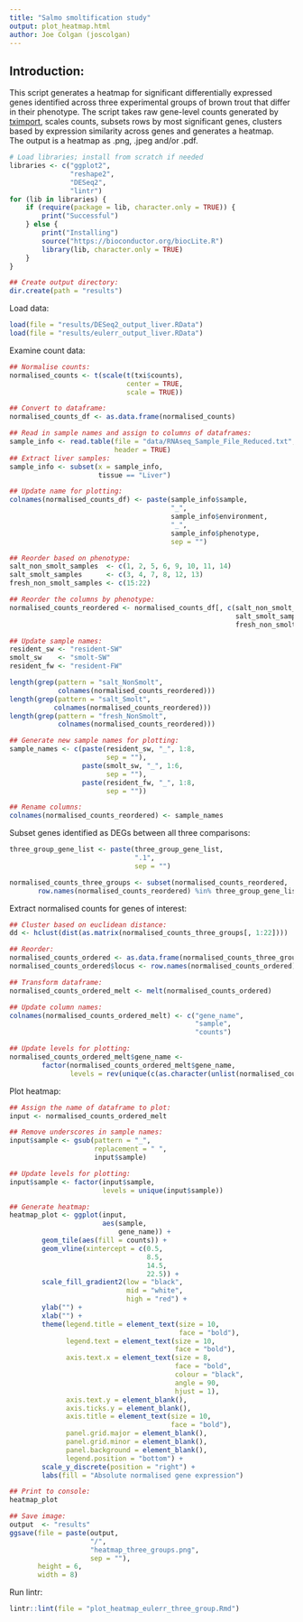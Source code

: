 ```yaml
--- 
title: "Salmo smoltification study"
output: plot_heatmap.html
author: Joe Colgan (joscolgan)
---
```


## Introduction:  
This script generates a heatmap for significant differentially expressed genes identified across three experimental groups of brown trout that differ in their phenotype.
The script takes raw gene-level counts generated by [tximport](https://bioconductor.org/packages/release/bioc/html/tximport.html), scales counts, subsets rows by most significant genes, clusters based by expression similarity across genes and generates a heatmap.  
The output is a heatmap as .png, .jpeg and/or .pdf.

```r
# Load libraries; install from scratch if needed
libraries <- c("ggplot2",
               "reshape2",
               "DESeq2",
               "lintr")
for (lib in libraries) {
    if (require(package = lib, character.only = TRUE)) {
        print("Successful")
    } else {
        print("Installing")
        source("https://bioconductor.org/biocLite.R")
        library(lib, character.only = TRUE)
    }
}

## Create output directory:
dir.create(path = "results")
```

Load data:

```r
load(file = "results/DESeq2_output_liver.RData")
load(file = "results/eulerr_output_liver.RData")
```

Examine count data:

```r
## Normalise counts:
normalised_counts <- t(scale(t(txi$counts),
                             center = TRUE,
                             scale = TRUE))

## Convert to dataframe:
normalised_counts_df <- as.data.frame(normalised_counts)

## Read in sample names and assign to columns of dataframes:
sample_info <- read.table(file = "data/RNAseq_Sample_File_Reduced.txt",
                          header = TRUE)
## Extract liver samples:
sample_info <- subset(x = sample_info,
                      tissue == "Liver")

## Update name for plotting:
colnames(normalised_counts_df) <- paste(sample_info$sample,
                                        "_",
                                        sample_info$environment,
                                        "_",
                                        sample_info$phenotype,
                                        sep = "")

## Reorder based on phenotype:
salt_non_smolt_samples  <- c(1, 2, 5, 6, 9, 10, 11, 14)
salt_smolt_samples      <- c(3, 4, 7, 8, 12, 13)
fresh_non_smolt_samples <- c(15:22)

## Reorder the columns by phenotype:
normalised_counts_reordered <- normalised_counts_df[, c(salt_non_smolt_samples,
                                                        salt_smolt_samples,
                                                        fresh_non_smolt_samples)]

## Update sample names:
resident_sw <- "resident-SW"
smolt_sw    <- "smolt-SW"
resident_fw <- "resident-FW"

length(grep(pattern = "salt_NonSmolt",
            colnames(normalised_counts_reordered)))
length(grep(pattern = "salt_Smolt",
           colnames(normalised_counts_reordered)))
length(grep(pattern = "fresh_NonSmolt",
            colnames(normalised_counts_reordered)))

## Generate new sample names for plotting:
sample_names <- c(paste(resident_sw, "_", 1:8,
                        sep = ""),
                  paste(smolt_sw, "_", 1:6,
                        sep = ""),
                  paste(resident_fw, "_", 1:8,
                        sep = ""))

## Rename columns:
colnames(normalised_counts_reordered) <- sample_names
```

Subset genes identified as DEGs between all three comparisons:

```r
three_group_gene_list <- paste(three_group_gene_list,
                               ".1",
                               sep = "")

normalised_counts_three_groups <- subset(normalised_counts_reordered,
       row.names(normalised_counts_reordered) %in% three_group_gene_list)
```

Extract normalised counts for genes of interest:

```r
## Cluster based on euclidean distance:
dd <- hclust(dist(as.matrix(normalised_counts_three_groups[, 1:22])))

## Reorder:
normalised_counts_ordered <- as.data.frame(normalised_counts_three_groups[rev(dd$order), ])
normalised_counts_ordered$locus <- row.names(normalised_counts_ordered)

## Transform dataframe:
normalised_counts_ordered_melt <- melt(normalised_counts_ordered)

## Update column names:
colnames(normalised_counts_ordered_melt) <- c("gene_name",
                                              "sample",
                                              "counts")

## Update levels for plotting:
normalised_counts_ordered_melt$gene_name <-
        factor(normalised_counts_ordered_melt$gene_name,
               levels = rev(unique(c(as.character(unlist(normalised_counts_ordered_melt$gene_name))))))
```

Plot heatmap:

```r
## Assign the name of dataframe to plot:
input <- normalised_counts_ordered_melt

## Remove underscores in sample names:
input$sample <- gsub(pattern = "_",
                     replacement = " ",
                     input$sample)

## Update levels for plotting:
input$sample <- factor(input$sample,
                       levels = unique(input$sample))

## Generate heatmap:
heatmap_plot <- ggplot(input,
                       aes(sample,
                           gene_name)) +
        geom_tile(aes(fill = counts)) +
        geom_vline(xintercept = c(0.5,
                                  8.5,
                                  14.5,
                                  22.5)) +
        scale_fill_gradient2(low = "black",
                             mid = "white",
                             high = "red") +
        ylab("") +
        xlab("") +
        theme(legend.title = element_text(size = 10,
                                          face = "bold"),
              legend.text = element_text(size = 10,
                                         face = "bold"),
              axis.text.x = element_text(size = 8,
                                         face = "bold",
                                         colour = "black",
                                         angle = 90,
                                         hjust = 1),
              axis.text.y = element_blank(),
              axis.ticks.y = element_blank(),
              axis.title = element_text(size = 10,
                                        face = "bold"),
              panel.grid.major = element_blank(),
              panel.grid.minor = element_blank(),
              panel.background = element_blank(),
              legend.position = "bottom") +
        scale_y_discrete(position = "right") +
        labs(fill = "Absolute normalised gene expression")

## Print to console:
heatmap_plot

## Save image:
output  <- "results"
ggsave(file = paste(output,
                    "/",
                    "heatmap_three_groups.png",
                    sep = ""),
       height = 6,
       width = 8)
```

Run lintr:

```r
lintr::lint(file = "plot_heatmap_eulerr_three_group.Rmd")
```

